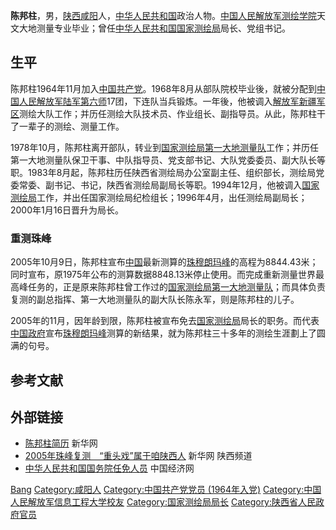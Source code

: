 {{Otheruses|other=名为陈邦柱的其他人物|陈邦柱}}

'''陈邦柱'''{{BD|1945年|10月|catIdx=Chen陈}}，男，[[陕西|陕西]][[咸阳|咸阳]]人，[[中华人民共和国|中华人民共和国]]政治人物。[[中国人民解放军测绘学院|中国人民解放军测绘学院]]天文大地测量专业毕业；曾任[[中华人民共和国国家测绘局|中华人民共和国国家测绘局]]局长、党组书记。

== 生平 ==
陈邦柱1964年11月加入[[中国共产党|中国共产党]]。1968年8月从部队院校毕业後，就被分配到[[中国人民解放军|中国人民解放军]][[中国人民解放军第6师|陆军第六师]]17团，下连队当兵锻炼。一年後，他被调入[[解放军|解放军]][[新疆军区|新疆军区]]测绘大队工作；并历任测绘大队技术员、作业组长、副指导员。从此，陈邦柱干了一辈子的测绘、测量工作。

1978年10月，陈邦柱离开部队，转业到[[国家测绘局第一大地测量队|国家测绘局第一大地测量队]]工作；并历任第一大地测量队保卫干事、中队指导员、党支部书记、大队党委委员、副大队长等职。1983年8月起，陈邦柱历任陕西省测绘局办公室副主任、组织部长，测绘局党委常委、副书记、书记，陕西省测绘局副局长等职。1994年12月，他被调入[[国家测绘局|国家测绘局]]工作，并出任国家测绘局纪检组长；1996年4月，出任测绘局副局长；2000年1月16日晋升为局长。

=== 重测珠峰===
2005年10月9日，陈邦柱宣布[[中国|中国]]最新测算的[[珠穆朗玛峰|珠穆朗玛峰]]的高程为8844.43米；同时宣布，原1975年公布的测算数据8848.13米停止使用。而完成重新测量世界最高峰任务的，正是原来陈邦柱曾工作过的[[国家测绘局第一大地测量队|国家测绘局第一大地测量队]]；而具体负责复测的副总指挥、第一大地测量队的副大队长陈永军，则是陈邦柱的儿子。

2005年的11月，因年龄到限，陈邦柱被宣布免去[[国家测绘局|国家测绘局]]局长的职务。而代表[[中华人民共和国政府|中国政府]]宣布[[珠穆朗玛峰|珠穆朗玛峰]]测算的新结果，就为陈邦柱三十多年的测绘生涯劃上了圆满的句号。

== 参考文献 ==
{{reflist}}

== 外部链接 ==
* [https://web.archive.org/web/20080720135155/http://news.xinhuanet.com/ziliao/2002-03/05/content_300527.htm 陈邦柱简历] 新华网
* [https://web.archive.org/web/20070829020011/http://www.sn.xinhuanet.com/2005-10/10/content_5306478.htm 2005年珠峰复测　“重头戏”属于咱陕西人] 新华网 陕西频道
* [http://gov.ce.cn/home/gwygb/2000/27/200606/13/t20060613_7326782.shtml  中华人民共和国国务院任免人员]{{dead link|date=2018年5月 |bot=InternetArchiveBot |fix-attempted=yes }} 中国经济网

{{start box}}
{{s-gov|prc}}
{{succession box|[[金祥文|金祥文]]|[[鹿心社|鹿心社]]|[[中华人民共和国国家测绘局|中华人民共和国国家测绘局]]局长|2000年1月－2005年11月}}
{{end box}}

{{Authority control}}
{{DEFAULTSORT:Chen}}
[[Category:陈姓|Bang]]
[[Category:咸阳人|Category:咸阳人]]
[[Category:中国共产党党员_(1964年入党)|Category:中国共产党党员 (1964年入党)]]
[[Category:中国人民解放军信息工程大学校友|Category:中国人民解放军信息工程大学校友]]
[[Category:国家测绘局局长|Category:国家测绘局局长]]
[[Category:陕西省人民政府官员|Category:陕西省人民政府官员]]